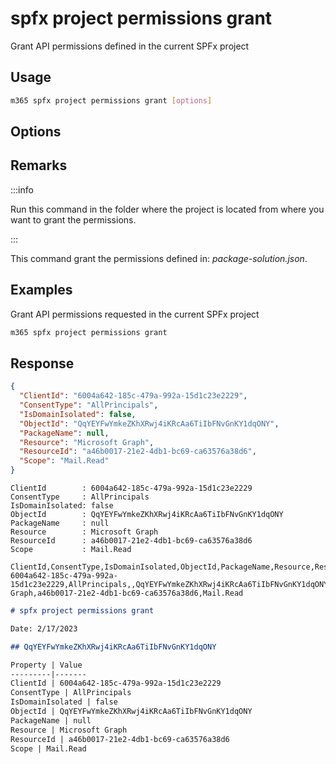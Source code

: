
# spfx project permissions grant

Grant API permissions defined in the current SPFx project

## Usage

```sh
m365 spfx project permissions grant [options]
```

## Options

<Global />

## Remarks

:::info

Run this command in the folder where the project is located from where you want to grant the permissions.

:::

This command grant the permissions defined in: _package-solution.json_.

## Examples

Grant API permissions requested in the current SPFx project

```sh
m365 spfx project permissions grant
```

## Response

<Tabs>
  <TabItem value="JSON">

  ```json
  {
    "ClientId": "6004a642-185c-479a-992a-15d1c23e2229",
    "ConsentType": "AllPrincipals",
    "IsDomainIsolated": false,
    "ObjectId": "QqYEYFwYmkeZKhXRwj4iKRcAa6TiIbFNvGnKY1dqONY",
    "PackageName": null,
    "Resource": "Microsoft Graph",
    "ResourceId": "a46b0017-21e2-4db1-bc69-ca63576a38d6",
    "Scope": "Mail.Read"
  }
  ```

  </TabItem>
  <TabItem value="Text">

  ```text
  ClientId        : 6004a642-185c-479a-992a-15d1c23e2229
  ConsentType     : AllPrincipals
  IsDomainIsolated: false
  ObjectId        : QqYEYFwYmkeZKhXRwj4iKRcAa6TiIbFNvGnKY1dqONY
  PackageName     : null
  Resource        : Microsoft Graph
  ResourceId      : a46b0017-21e2-4db1-bc69-ca63576a38d6
  Scope           : Mail.Read
  ```

  </TabItem>
  <TabItem value="CSV">

  ```csv
  ClientId,ConsentType,IsDomainIsolated,ObjectId,PackageName,Resource,ResourceId,Scope
  6004a642-185c-479a-992a-15d1c23e2229,AllPrincipals,,QqYEYFwYmkeZKhXRwj4iKRcAa6TiIbFNvGnKY1dqONY,,Microsoft Graph,a46b0017-21e2-4db1-bc69-ca63576a38d6,Mail.Read
  ```

  </TabItem>
  <TabItem value="Markdown">

  ```md
  # spfx project permissions grant

  Date: 2/17/2023

  ## QqYEYFwYmkeZKhXRwj4iKRcAa6TiIbFNvGnKY1dqONY

  Property | Value
  ---------|-------
  ClientId | 6004a642-185c-479a-992a-15d1c23e2229
  ConsentType | AllPrincipals
  IsDomainIsolated | false
  ObjectId | QqYEYFwYmkeZKhXRwj4iKRcAa6TiIbFNvGnKY1dqONY
  PackageName | null
  Resource | Microsoft Graph
  ResourceId | a46b0017-21e2-4db1-bc69-ca63576a38d6
  Scope | Mail.Read
  ```

  </TabItem>
</Tabs>

